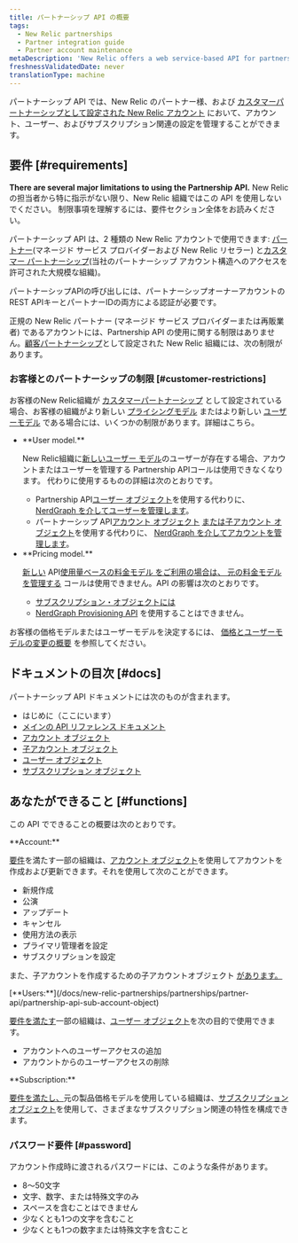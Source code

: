 ```yaml
---
title: パートナーシップ API の概要
tags:
  - New Relic partnerships
  - Partner integration guide
  - Partner account maintenance
metaDescription: 'New Relic offers a web service-based API for partners to create, edit, upgrade, downgrade, and cancel New Relic accounts on behalf of their customers.'
freshnessValidatedDate: never
translationType: machine
---
```


パートナーシップ API では、New Relic のパートナー様、および [カスタマーパートナーシップとして設定された New Relic アカウント](/docs/new-relic-partnerships/partner-integration-guide/partner-account-maintenance/partnership-accounts-users-subscriptions/#partnerships) において、アカウント、ユーザー、およびサブスクリプション関連の設定を管理することができます。

## 要件 [#requirements]

<DNT>**There are several major limitations to using the Partnership API.**</DNT> New Relic の担当者から特に指示がない限り、New Relic 組織ではこの API を使用しないでください。 制限事項を理解するには、要件セクション全体をお読みください。

パートナーシップ API は、2 種類の New Relic アカウントで使用できます: [パートナー](/docs/new-relic-partnerships/partner-integration-guide/partner-account-maintenance/partnership-accounts-users-subscriptions/#partnerships)(マネージド サービス プロバイダーおよび New Relic リセラー) と[カスタマー パートナーシップ](/docs/new-relic-partnerships/partner-integration-guide/partner-account-maintenance/partnership-accounts-users-subscriptions/#partnerships)(当社のパートナーシップ アカウント構造へのアクセスを許可された大規模な組織)。

パートナーシップAPIの呼び出しには、パートナーシップオーナーアカウントのREST APIキーとパートナーIDの両方による認証が必要です。

正規の New Relic パートナー (マネージド サービス プロバイダーまたは再販業者) であるアカウントには、Partnership API の使用に関する制限はありません。[顧客パートナーシップ](/docs/new-relic-partnerships/partner-integration-guide/partner-account-maintenance/partnership-accounts-users-subscriptions/#partnerships)として設定された New Relic 組織には、次の制限があります。

### お客様とのパートナーシップの制限 [#customer-restrictions]

お客様のNew Relic組織が [カスタマーパートナーシップ](/docs/new-relic-partnerships/partner-integration-guide/partner-account-maintenance/partnership-accounts-users-subscriptions/#partnerships) として設定されている場合、お客様の組織がより新しい [プライシングモデル](/docs/accounts/original-accounts-billing/original-product-based-pricing/overview-changes-pricing-user-model/#pricing-plans) またはより新しい [ユーザーモデル](/docs/accounts/original-accounts-billing/original-product-based-pricing/overview-user-models) である場合には、いくつかの制限があります。詳細はこちら。

* <DNT>
    **User model.**
  </DNT>

  New Relic組織に[新しいユーザー モデル](/docs/accounts/original-accounts-billing/original-product-based-pricing/overview-user-models)のユーザーが存在する場合、アカウントまたはユーザーを管理する Partnership APIコールは使用できなくなります。 代わりに使用するものの詳細は次のとおりです。

  * Partnership API[ユーザー オブジェクト](/docs/new-relic-partnerships/partnerships/partner-api/partnership-api-user-object)を使用する代わりに、 [NerdGraph を介してユーザーを管理します](/docs/apis/nerdgraph/examples/nerdgraph-manage-users)。
  * パートナーシップ API[アカウント オブジェクト](/docs/new-relic-partnerships/partnerships/partner-api/partnership-api-account-object) [または子アカウント オブジェクト](/docs/new-relic-partnerships/partnerships/partner-api/partnership-api-sub-account-object)を使用する代わりに、 [NerdGraph を介してアカウントを管理します](/docs/apis/nerdgraph/examples/manage-accounts-nerdgraph)。

* <DNT>
    **Pricing model.**
  </DNT>

  [新しい](/docs/accounts/original-accounts-billing/original-product-based-pricing/overview-changes-pricing-user-model/#pricing-plans) API[使用量ベースの料金モデル をご利用の場合は、 元の料金モデル を管理する](/docs/accounts/original-accounts-billing/original-product-based-pricing/overview-changes-pricing-user-model/#pricing-plans) コールは使用できません。API の影響は次のとおりです。

  * [サブスクリプション・オブジェクトには](/docs/new-relic-partnerships/partnerships/partner-api/partnership-api-subscription-object/)
  * [NerdGraph Provisioning API](/docs/apis/nerdgraph/tutorials/provisions-your-subscriptions-nerdgraph/) を使用することはできません。

お客様の価格モデルまたはユーザーモデルを決定するには、 [価格とユーザーモデルの変更の概要](/docs/accounts/original-accounts-billing/original-product-based-pricing/overview-changes-pricing-user-model) を参照してください。

## ドキュメントの目次 [#docs]

パートナーシップ API ドキュメントには次のものが含まれます。

* はじめに（ここにいます）
* [メインの API リファレンス ドキュメント](/docs/new-relic-partnerships/partnerships/partner-api/partner-api-reference)
* [アカウント オブジェクト](/docs/new-relic-partnerships/partnerships/partner-api/partnership-api-account-object)
* [子アカウント オブジェクト](/docs/new-relic-partnerships/partnerships/partner-api/partnership-api-sub-account-object)
* [ユーザー オブジェクト](/docs/new-relic-partnerships/partnerships/partner-api/partnership-api-user-object)
* [サブスクリプション オブジェクト](/docs/new-relic-partnerships/partnerships/partner-api/partnership-api-subscription-object)

## あなたができること [#functions]

この API でできることの概要は次のとおりです。

<DNT>
  **Account:**
</DNT>

[要件](#requirements)を満たす一部の組織は、[アカウント オブジェクト](/docs/new-relic-partnerships/partnerships/partner-api/partnership-api-account-object/)を使用してアカウントを作成および更新できます。それを使用して次のことができます。

* 新規作成
* 公演
* アップデート
* キャンセル
* 使用方法の表示
* プライマリ管理者を設定
* サブスクリプションを設定

また、子アカウントを作成するための子アカウントオブジェクト [があります。](/docs/new-relic-partnerships/partnerships/partner-api/partnership-api-sub-account-object)

<DNT>
  [**Users:**](/docs/new-relic-partnerships/partnerships/partner-api/partnership-api-sub-account-object)
</DNT>

[](/docs/new-relic-partnerships/partnerships/partner-api/partnership-api-sub-account-object)[要件を満たす](#customer-restrictions)一部の組織は、[ユーザー オブジェクト](/docs/new-relic-partnerships/partnerships/partner-api/partnership-api-user-object)を次の目的で使用できます。

* アカウントへのユーザーアクセスの追加
* アカウントからのユーザーアクセスの削除

<DNT>
  **Subscription:**
</DNT>

[要件を満たし、](#customer-restrictions)元の製品価格モデルを使用している組織は、[サブスクリプション オブジェクト](/docs/new-relic-partnerships/partnerships/partner-api/partnership-api-subscription-object)を使用して、さまざまなサブスクリプション関連の特性を構成できます。

### パスワード要件 [#password]

アカウント作成時に渡されるパスワードには、このような条件があります。

* 8～50文字
* 文字、数字、または特殊文字のみ
* スペースを含むことはできません
* 少なくとも1つの文字を含むこと
* 少なくとも1つの数字または特殊文字を含むこと
